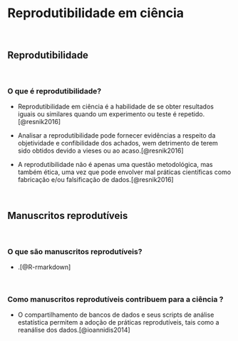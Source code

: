 # **Reprodutibilidade em ciência** {#manuscritos-reprodutiveis}

<br>

## Reprodutibilidade

<br>

### O que é reprodutibilidade?

-   Reprodutibilidade em ciência é a habilidade de se obter resultados iguais ou similares quando um experimento ou teste é repetido.[@resnik2016]

-   Analisar a reprodutibilidade pode fornecer evidências a respeito da objetividade e confibilidade dos achados, wem detrimento de terem sido obtidos devido a vieses ou ao acaso.[@resnik2016]

-   A reprodutibilidade não é apenas uma questão metodológica, mas também ética, uma vez que pode envolver mal práticas científicas como fabricação e/ou falsificação de dados.[@resnik2016]

<br>

## Manuscritos reprodutíveis

<br>

### O que são manuscritos reprodutíveis?

-   .[@R-rmarkdown]

<br>

### Como manuscritos reprodutíveis contribuem para a ciência ?

-   O compartilhamento de bancos de dados e seus scripts de análise estatística permitem a adoção de práticas reprodutíveis, tais como a reanálise dos dados.[@ioannidis2014]

<br>
